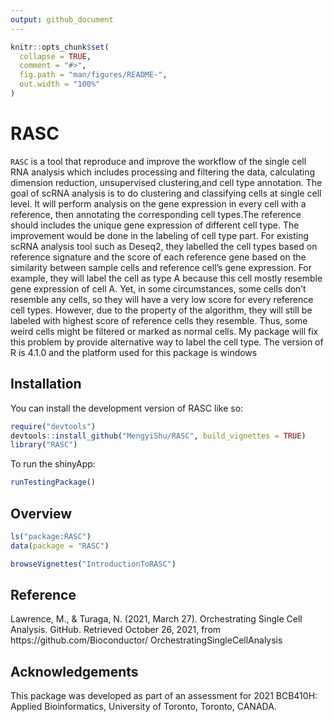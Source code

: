 ```yaml
---
output: github_document
---
```


<!-- README.md is generated from README.Rmd. Please edit that file -->

```r
knitr::opts_chunk$set(
  collapse = TRUE,
  comment = "#>",
  fig.path = "man/figures/README-",
  out.width = "100%"
)
```

# RASC

<!-- badges: start -->
<!-- badges: end -->

`RASC` is a tool that reproduce and improve the workflow of the single cell RNA analysis which includes processing and filtering the data, calculating dimension reduction, unsupervised clustering,and cell type annotation. The goal of scRNA analysis is to do clustering and classifying cells at single cell level. It will perform analysis on the gene expression in every cell with a reference, then annotating the corresponding cell types.The reference should includes the unique gene expression of different cell type. The improvement would be done in the labeling of cell type part. For existing
scRNA analysis tool such as Deseq2, they labelled the cell types based on reference signature and the score of each reference gene based on the similarity between sample cells and reference cell’s gene expression. For example, they will label the cell as type A because this cell mostly resemble gene expression of cell A. Yet, in some circumstances, some cells don’t resemble any cells, so they will have a very low score for every reference cell types. However, due to the property of the algorithm, they will still be labeled with highest score of reference cells they resemble. Thus, some weird cells might be filtered or marked as normal cells. My package will fix this problem by provide alternative way to label the cell type.
The version of R is 4.1.0 and the platform used for this package is windows

## Installation

You can install the development version of RASC like so:

```R
require("devtools")
devtools::install_github("MengyiShu/RASC", build_vignettes = TRUE)
library("RASC")
```
To run the shinyApp:
``` r
runTestingPackage()
```

## Overview
```R
ls("package:RASC")
data(package = "RASC")
```


```R
browseVignettes("IntroductionToRASC")
```

## Reference
Lawrence, M., & Turaga, N. (2021, March 27). Orchestrating Single Cell Analysis. GitHub. Retrieved
October 26, 2021, from https://github.com/Bioconductor/ OrchestratingSingleCellAnalysis

## Acknowledgements
This package was developed as part of an assessment for 2021 BCB410H: Applied Bioinformatics, University of Toronto, Toronto, CANADA.
